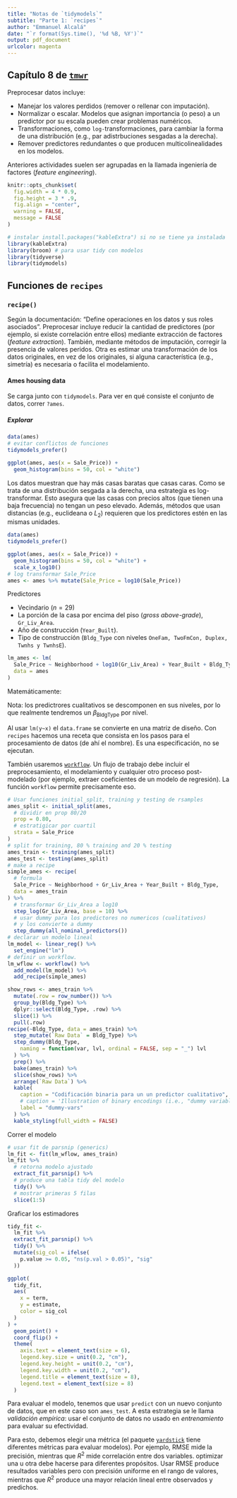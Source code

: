 ```yaml
---
title: "Notas de `tidymodels`"
subtitle: "Parte 1: `recipes`"
author: "Emmanuel Alcalá"
date: "`r format(Sys.time(), '%d %B, %Y')`"
output: pdf_document
urlcolor: magenta
---
```


## Capítulo 8 de [`tmwr`](https://www.tmwr.org/recipes.html)

Preprocesar datos incluye:

- Manejar los valores perdidos (remover o rellenar con imputación).
- Normalizar o escalar. Modelos que asignan importancia (o peso) a un predictor por su escala pueden crear problemas numéricos. 
- Transformaciones, como `log-`transformaciones, para cambiar la forma de una distribución (e.g., par adistrbuciones sesgadas a la derecha).
- Remover predictores redundantes o que producen multicolinealidades en los modelos.

Anteriores actividades suelen ser agrupadas en la llamada ingeniería de factores (*feature engineering*).

```r
knitr::opts_chunk$set(
  fig.width = 4 * 0.9,
  fig.height = 3 * .9,
  fig.align = "center",
  warning = FALSE,
  message = FALSE
)

# instalar install.packages("kableExtra") si no se tiene ya instalada
library(kableExtra)
library(broom) # para usar tidy con modelos
library(tidyverse)
library(tidymodels)
```

## Funciones de `recipes`

### `recipe()`

Según la documentación: "Define operaciones en los datos y sus roles asociados". Preprocesar incluye reducir la cantidad de predictores (por ejemplo, si existe correlación entre ellos) mediante extracción de factores (*feature extraction*). También, mediante métodos de imputación, corregir la presencia de valores peridos. Otra es estimar una transformación de los datos originales, en vez de los originales, si alguna característica (e.g., simetría) es necesaria o facilita el modelamiento.

#### Ames housing data

Se carga junto con `tidymodels`. Para ver en qué consiste el conjunto de datos, correr `?ames`. 

##### Explorar

```r
data(ames)
# evitar conflictos de funciones
tidymodels_prefer()

ggplot(ames, aes(x = Sale_Price)) +
  geom_histogram(bins = 50, col = "white")
```

Los datos muestran que hay más casas baratas que casas caras. Como se trata de una distribución sesgada a la derecha, una estrategia es log-transformar. Esto asegura que las casas con precios altos (que tienen una baja frecuencia) no tengan un peso elevado. Además, métodos que usan distancias (e.g., euclideana o $L_2$) requieren que los predictores estén en las mismas unidades.

```r
data(ames)
tidymodels_prefer()

ggplot(ames, aes(x = Sale_Price)) +
  geom_histogram(bins = 50, col = "white") +
  scale_x_log10()
# log transformar Sale_Price
ames <- ames %>% mutate(Sale_Price = log10(Sale_Price))
```

Predictores

- Vecindario ($n=29$)
- La porción de la casa por encima del piso (*gross above-grade*), `Gr_Liv_Area`.
- Año de construcción (`Year_Built`).
- Tipo de construcción (`Bldg_Type` con niveles `OneFam, TwoFmCon, Duplex, Twnhs y TwnhsE`).

```r
lm_ames <- lm(
  Sale_Price ~ Neighborhood + log10(Gr_Liv_Area) + Year_Built + Bldg_Type,
  data = ames
)
```

Matemáticamente:

\begin{align*}
    \text{Sale Price} = \beta_{\text{Neighborhood}}\text{Neighborhood} &+\\ \beta_{\text{GrLivArea}}\log_{10}(\text{GrLivArea}) &+\\ \beta_{\text{YearBuilt}} \text{YearBuilt} &+\\ \beta_{\text{BldgType}}\text{BldgType}
\end{align*}

Nota: los predictrores cualitativos se descomponen en sus niveles, por lo que realmente tendremos un $\beta_{\text{BldgType}}$ por nivel.

Al usar `lm(y~x)` el `data.frame` se convierte en una matriz de diseño. Con `recipes` hacemos una receta que consista en los pasos para el procesamiento de datos (de ahí el nombre). Es una especificación, no se ejecutan.

También usaremos [`workflow`](https://workflows.tidymodels.org/index.html). Un flujo de trabajo debe incluir el preprocesamiento, el modelamiento y cualquier otro proceso post-modelado (por ejemplo, extraer coeficientes de un modelo de regresión). La función `workflow` permite precisamente eso.

```r
# Usar funciones initial_split, training y testing de rsamples
ames_split <- initial_split(ames,
  # dividir en prop 80/20
  prop = 0.80,
  # estratigicar por cuartil
  strata = Sale_Price
)
# split for training, 80 % training and 20 % testing
ames_train <- training(ames_split)
ames_test <- testing(ames_split)
# make a recipe
simple_ames <- recipe(
  # formula
  Sale_Price ~ Neighborhood + Gr_Liv_Area + Year_Built + Bldg_Type,
  data = ames_train
) %>%
  # transformar Gr_Liv_Area a log10
  step_log(Gr_Liv_Area, base = 10) %>%
  # usar dummy para los predictores no numericos (cualitativos)
  # y los convierte a dummy
  step_dummy(all_nominal_predictors())
# declarar un modelo lineal
lm_model <- linear_reg() %>%
  set_engine("lm")
# definir un workflow.
lm_wflow <- workflow() %>%
  add_model(lm_model) %>%
  add_recipe(simple_ames)
```

```r
show_rows <- ames_train %>%
  mutate(.row = row_number()) %>%
  group_by(Bldg_Type) %>%
  dplyr::select(Bldg_Type, .row) %>%
  slice(1) %>%
  pull(.row)
recipe(~Bldg_Type, data = ames_train) %>%
  step_mutate(`Raw Data` = Bldg_Type) %>%
  step_dummy(Bldg_Type,
    naming = function(var, lvl, ordinal = FALSE, sep = "_") lvl
  ) %>%
  prep() %>%
  bake(ames_train) %>%
  slice(show_rows) %>%
  arrange(`Raw Data`) %>%
  kable(
    caption = "Codificación binaria para un un predictor cualitativo",
    # caption = 'Illustration of binary encodings (i.e., "dummy variables") for a qualitative predictor.',
    label = "dummy-vars"
  ) %>%
  kable_styling(full_width = FALSE)
```

Correr el modelo 

```r
# usar fit de parsnip (generics)
lm_fit <- fit(lm_wflow, ames_train)
lm_fit %>%
  # retorna modelo ajustado
  extract_fit_parsnip() %>%
  # produce una tabla tidy del modelo
  tidy() %>%
  # mostrar primeras 5 filas
  slice(1:5)
```

Graficar los estimadores

```r
tidy_fit <-
  lm_fit %>%
  extract_fit_parsnip() %>%
  tidy() %>%
  mutate(sig_col = ifelse(
    p.value >= 0.05, "ns(p.val > 0.05)", "sig"
  ))

ggplot(
  tidy_fit,
  aes(
    x = term,
    y = estimate,
    color = sig_col
  )
) +
  geom_point() +
  coord_flip() +
  theme(
    axis.text = element_text(size = 6),
    legend.key.size = unit(0.2, "cm"),
    legend.key.height = unit(0.2, "cm"),
    legend.key.width = unit(0.2, "cm"),
    legend.title = element_text(size = 8),
    legend.text = element_text(size = 8)
  )
```

Para evaluar el modelo, tenemos que usar `predict` con un nuevo conjunto de datos, que en este caso son `ames_test`. A esta estrategia se le llama *validación empírica*: usar el conjunto de datos no usado en *entrenamiento* para evaluar su efectividad.

Para esto, debemos elegir una métrica (el paquete [`yardstick`](https://yardstick.tidymodels.org/) tiene diferentes métricas para evaluar modelos). Por ejemplo, RMSE mide la precisión, mientras que $R^2$ mide correlación entre dos variables. optimizar una u otra debe hacerse para diferentes propósitos. Usar RMSE produce resultados variables pero con precisión uniforme en el rango de valores, mientras que $R^2$ produce una mayor relación lineal entre observados y predichos.

```r

```